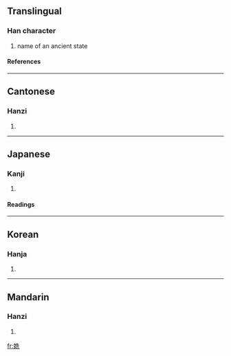 ==Translingual==
===Han character===
{{Han char|rn=38|rad=女|as=06|sn=9|four=4441<sub>1</sub>|canj=女竹土山 (VHGU)}}
# name of an ancient state
====References====
{{Han ref|kx=0261.150|dkj=06249|dj=0527.180|hdz=21044.140|uh=59FA|ud=23034|bh=CE68|bd=52840}}
----
==Cantonese==
===Hanzi===
{{yue-hanzi|jyut=|y=sin2}}
# {{defn|Cantonese}}
----
==Japanese==
===Kanji===
{{ja-kanji|grade=|rs=女06}}
# {{defn|Japanese}} 
====Readings====
{{ja-readings|on=[[しん]] (shin), [[せい]] (sei), [[さい]] (sai), [[そん]] (son), [[せん]] (sen)|kun=}}
----
==Korean==
===Hanja===
{{ko-hanja|hangeul=신|rv=sin|mr=sin}}
# {{defn|Korean}}
----
==Mandarin==
===Hanzi===
{{cmn-hanzi|pin=[[shēn]] (shen1)|wg=shen<sup>1</sup>}}
# {{defn|Mandarin}}

[[fr:姺]]